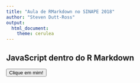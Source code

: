 ```yaml
---
title: "Aula de RMarkdown no SINAPE 2018"
author: "Steven Dutt-Ross"
output: 
  html_document:
    theme: cerulea
---
```


## JavaScript dentro do R Markdown

<!-- JavaScript padrão -->
<script>alert("Olá, bem-vindo à Oficina 1");</script>

<!-- Importa jQuery (biblioteca JavaScript para efeitos) -->
<script src="https://ajax.aspnetcdn.com/ajax/jQuery/jquery-3.2.1.min.js"></script>

<script>
$(document).ready(function(){
  $("#botao").click(function(){
      alert("Você clicou em mim.\n \n Efeito utilizando o \n Javascript no Rmarkdown.");
  });
});
</script><script>alert("Essa vai ser uma Oficina de RMarkdown");</script>

<!-- Botão de exemplo para o jQuery. -->
<input id="botao" type="button" value="Clique em mim!" />









<!--
## Criando um novo JavaScript no RMarkdown
<script>
$(document).ready(function(){
  $("#botao1").click(function(){
      alert("Você clicou em mim.\n \n Efeito utilizando o \n Javascript no Rmarkdown. Demais!");
  });
});
</script>
<input id="botao1" type="button" value="Clique aqui!" />
-->